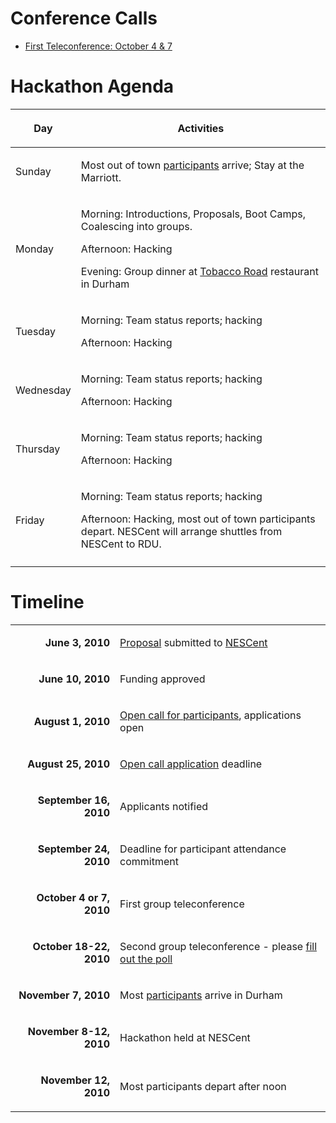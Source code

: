 = Conference Calls =

* [[Conference Calls#First Teleconference: October 4 & 7|First Teleconference: October 4 & 7]] 

= Hackathon Agenda =

{| class="wikitable"
! Day
| Activities
|-
! Sunday
| Most out of town [[participants]] arrive; Stay at the Marriott.
|-
! Monday
| Morning: Introductions, Proposals, Boot Camps, Coalescing into groups.

Afternoon: Hacking

Evening: Group dinner at [http://www.tobaccoroadsportscafe.com/about/index.html Tobacco Road] restaurant in Durham
|-
! Tuesday
| Morning: Team status reports; hacking

Afternoon: Hacking
|-
! Wednesday
|Morning: Team status reports; hacking

Afternoon: Hacking
|-
! Thursday
|Morning: Team status reports; hacking

Afternoon: Hacking
|-
! Friday
|Morning: Team status reports; hacking

Afternoon: Hacking, most out of town participants depart.  NESCent will arrange shuttles from NESCent to RDU.
|-
|}

= Timeline =

{| class="wikitable" style="margin-left: 2em"
|-
|align="right"| '''June 3, 2010'''
| [[gmod:GMOD Evo Hackathon Proposal|Proposal]] submitted to [http://nesscent.org/ NESCent]
|-
|align="right"| '''June 10, 2010'''
| Funding approved
|-
|align="right"| '''August 1, 2010'''
| [[gmod:GMOD Evo Hackathon Open Call|Open call for participants]], applications open
|-
|align="right"| '''August 25, 2010'''
| [[gmod:GMOD Evo Hackathon Open Call|Open call application]] deadline
|-
|align="right"| '''September 16, 2010'''
| Applicants notified
|-
|align="right"| '''September 24, 2010'''
| Deadline for participant attendance commitment
|-
| align="right"| '''October 4 or 7, 2010'''
| First group teleconference
|-
| align="right"| '''October 18-22, 2010'''
| Second group teleconference - please [http://doodle.com/du2yy3g2chft2srn fill out the poll]
|-
|align="right"| '''November 7, 2010'''
| Most [[participants]] arrive in Durham
|-
|align="right"| '''November 8-12, 2010'''
| Hackathon held at NESCent
|-
|align="right"| '''November 12, 2010'''
| Most participants depart after noon
|}